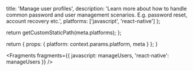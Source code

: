 
  title: 'Manage user profiles',
  description:
    'Learn more about how to handle common password and user management scenarios. E.g. password reset, account recovery etc.',
  platforms: ['javascript', 'react-native']
};

  return getCustomStaticPath(meta.platforms);
};

  return {
    props: {
      platform: context.params.platform,
      meta
    }
  };
}


<Fragments
  fragments={{
    javascript: manageUsers,
    'react-native': manageUsers
  }}
/>
